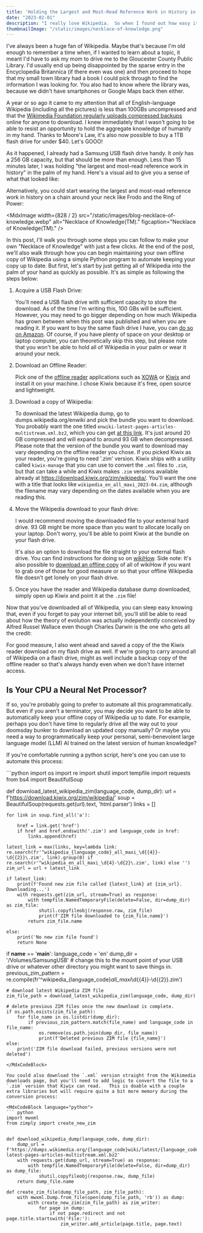 ```yaml
---
title: 'Holding the Largest and Most-Read Reference Work in History in the Palm of Your Hand'
date: "2023-02-01"
description: "I really love Wikipedia.  So when I found out how easy it was to download a copy of the entirety of Wikipedia, I was powerless to resist the opportunity to hold the aggregate knowledge of humanity in the palm of my hand."
thumbnailImage: "/static/images/necklace-of-knowledge.png"
---
```


I've always been a huge fan of Wikipedia.  Maybe that's because I'm old enough to remember a time when, if I wanted to learn about a topic, it meant I'd have to ask my mom to drive me to the Gloucester County Public Library.   I'd usually end up being disappointed by the sparse entry in the Encyclopedia Britannica (if there even was one) and then proceed to hope that my small town library had a book I could pick through to find the information I was looking for.   You also had to know where the library was, because we didn't have smartphones or Google Maps back then either.

A year or so ago it came to my attention that all of English-language Wikipedia (including all the pictures) is less than 100GBs uncompressed and that the [Wikimedia Foundation regularly uploads compressed backups](https://en.wikipedia.org/wiki/Wikipedia:Database_download) online for anyone to download.   I knew immediately that I wasn't going to be able to resist an opportunity to hold the aggregate knowledge of humanity in my hand.   Thanks to Moore's Law, it's also now possible to buy a 1TB flash drive for under $40.  Let's GOOO!

As it happened, I already had a Samsung USB flash drive handy.   It *only* has a 256 GB capacity, but that should be more than enough.  Less than 15 minutes later, I was holding "the largest and most-read reference work in history" in the palm of my hand.  Here's a visual aid to give you a sense of what that looked like:

<MdxImage
    src="/static/images/blog-me-and-wikipedia.webp"
    alt="Me and Wikipedia."
    figcaption="Me and Wikipedia."
/>

Alternatively, you could start wearing the largest and most-read reference work in history on a chain around your neck like Frodo and the Ring of Power:

<MdxImage
    width={828 / 2}
	src="/static/images/blog-necklace-of-knowledge.webp"
    alt="Necklace of Knowledge(TM)."
	figcaption="Necklace of Knowledge(TM)."
/>

In this post, I'll walk you through some steps you can follow to make your own "Necklace of Knowledge" with just a few clicks.   At the end of the post, we'll also walk through how you can begin maintaining your own offline copy of Wikipedia using a simple Python program to automate keeping your copy up to date.   But first, let's start by just getting all of Wikipedia into the palm of your hand as quickly as possible.   It's as simple as following the steps below:

1. Acquire a USB Flash Drive:
   
   You'll need a USB flash drive with sufficient capacity to store the download.  As of the time I'm writing this, 100 GBs will be sufficient.   However, you may need to go bigger depending on how much Wikipedia has grown between when this post was published and when you are reading it.  If you want to buy the same flash drive I have, you can [do so on Amazon](https://www.amazon.com/Samsung-MUF-128AB-AM-Plus-128GB/dp/B07D7Q41PM/ref=sr_1_9?crid=1H05RAA0OEWWK&keywords=usb%2Bexternal%2Bstorage%2Bsamsung%2B1tb&qid=1681235199&sprefix=usb%2Bexternal%2Bstorage%2Bsamsung%2B1tb%2Caps%2C137&sr=8-9&th=1).  Of course, if you have plenty of space on your desktop or laptop computer, you can theoretically skip this step, but please note that you won't be able to hold all of Wikipedia in your palm or wear it around your neck.  
   
2. Download an Offline Reader:
   
   Pick one of the [offline reader](https://en.wikipedia.org/wiki/Wikipedia:Database_download#Offline_Wikipedia_readers) applications such as [XOWA](http://xowa.org/home/wiki/Help/Download_XOWA.html) or [Kiwix](https://www.kiwix.org/en/) and install it on your machine.  I chose Kiwix because it's free, open source and lightweight.  
   
3. Download a copy of Wikipedia:
   
   To download the latest Wikipedia dump, go to dumps.wikipedia.org/enwiki and pick the bundle you want to download.   You probably want the one titled `enwiki-latest-pages-articles-multistream.xml.bz2`, which you can get [at this link](https://dumps.wikimedia.org/enwiki/latest/enwiki-latest-pages-articles-multistream.xml.bz2).  It's just around 20 GB compressed and will expand to around 93 GB when decompressed.   Please note that the version of the bundle you want to download may vary depending on the offline reader you chose.  If you picked Kiwix as your reader, you're going to need '.zim' version.   Kiwix ships with a utility called `kiwix-manage` that you can use to convert the `.xml` files to `.zim`, but that can take a while and Kiwix makes `.zim` versions available already at https://download.kiwix.org/zim/wikipedia/.   You'll want the one with a title that looks like `wikipedia_en_all_maxi_2023-04.zim`, although the filename may vary depending on the dates available when you are reading this.   
   
4. Move the Wikipedia download to your flash drive:
   
   I would recommend moving the downloaded file to your external hard drive.  93 GB might be more space than you want to allocate locally on your laptop.   Don't worry, you'll be able to point Kiwix at the bundle on your flash drive.
   
   It's also an option to download the file straight to your external flash drive.   You can find instructions for doing so on [wikiHow](https://www.wikihow.com/Download-Directly-to-a-Flash-Drive).  Side note: It's also possible to [download an offline copy](https://download.kiwix.org/zim/wikihow/) of all of wikiHow if you want to grab one of those for good measure or so that your offline Wikipedia file doesn't get lonely on your flash drive. 
   
5. Once you have the reader and Wikipedia database dump downloaded, simply open up Kiwix and point it at the `.zim` file!   

Now that you've downloaded all of Wikipedia, you can sleep easy knowing that, even if you forget to pay your internet bill, you'll still be able to read about how the theory of evolution was actually independently conceived by Alfred Russel Wallace even though Charles Darwin is the one who gets all the credit:

<MdxImage
    src="/static/images/blog-wikipedia-evolution.webp"
    alt="Poor Alfred..."
	figcaption="Poor Alfred..."
/>

For good measure, I also went ahead and saved a copy of the the Kiwix reader download on my flash drive as well.  If we're going to carry around all of Wikipedia on a flash drive, might as well include a backup copy of the offline reader so that's always handy even when we don't have internet access. 

## Is Your CPU a Neural Net Processor?

If so, you're probably going to prefer to automate all this programmatically.  But even if you aren't a terminator, you may decide you want to be able to automatically keep your offline copy of Wikipedia up to date.  For example, perhaps you don't have time to regularly drive all the way out to your doomsday bunker to download an updated copy manually?   Or maybe you need a way to programmatically keep your personal, semi-benevolent large language model (LLM) AI trained on the latest version of human knowledge?

If you're comfortable running a python script, here's one you can use to automate this process:

<MdxCodeBlock language="python">
```python
import os
import re
import shutil
import tempfile
import requests
from bs4 import BeautifulSoup

def download_latest_wikipedia_zim(language_code, dump_dir):
	url = f'https://download.kiwix.org/zim/wikipedia/'
	soup = BeautifulSoup(requests.get(url).text, 'html.parser')
	links = []

	for link in soup.find_all('a'):

		href = link.get('href')
		if href and href.endswith('.zim') and language_code in href:
			links.append(href)

	latest_link = max(links, key=lambda link: re.search(fr'^wikipedia_{language_code}_all_maxi_\d{{4}}-\d{{2}}\.zim', link).group(0) if re.search(r'^wikipedia_en_all_maxi_\d{4}-\d{2}\.zim', link) else '')
	zim_url = url + latest_link

	if latest_link:
		print(f'Found new zim file called {latest_link} at {zim_url}. Downloading...')
		with requests.get(zim_url, stream=True) as response:
			with tempfile.NamedTemporaryFile(delete=False, dir=dump_dir) as zim_file:
				shutil.copyfileobj(response.raw, zim_file)
				print(f'ZIM file downloaded to {zim_file.name}')
			return zim_file.name

	else:
		print('No new zim file found')
		return None

if __name__ == '__main__':
	language_code = 'en'
	dump_dir = '/Volumes/SamsungUSB' # change this to the mount point of your USB drive or whatever other directory you might want to save things in.
	previous_zim_pattern = re.compile(fr'^wikipedia_{language_code}_all_maxi_\d{{4}}-\d{{2}}\.zim')

	# download latest Wikipedia ZIM file
	zim_file_path = download_latest_wikipedia_zim(language_code, dump_dir)

	# delete previous ZIM files once the new download is complete.
	if os.path.exists(zim_file_path):
		for file_name in os.listdir(dump_dir):
			if previous_zim_pattern.match(file_name) and language_code in file_name:
				os.remove(os.path.join(dump_dir, file_name))
				print(f'Deleted previous ZIM file {file_name}')
	else:
		print('ZIM file download failed, previous versions were not deleted')			
```
</MdxCodeBlock>

You could also download the `.xml` version straight from the Wikimedia downloads page, but you'll need to add logic to convert the file to a `.zim` version that Kiwix can read.   This is doable with a couple extra libraries but will require quite a bit more memory during the conversion process:

<MdxCodeBlock language="python">
``` python
import mwxml
from zimply import create_new_zim


def download_wikipedia_dump(language_code, dump_dir):
	dump_url = f'https://dumps.wikimedia.org/{language_code}wiki/latest/{language_code}wiki-latest-pages-articles-multistream.xml.bz2'
	with requests.get(dump_url, stream=True) as response:
		with tempfile.NamedTemporaryFile(delete=False, dir=dump_dir) as dump_file:
			shutil.copyfileobj(response.raw, dump_file)
	return dump_file.name

def create_zim_file(dump_file_path, zim_file_path):
	with mwxml.Dump.from_file(open(dump_file_path, 'rb')) as dump:
		with create_new_zim(zim_file_path) as zim_writer:
			for page in dump:
				if not page.redirect and not page.title.startswith('File:'):
					zim_writer.add_article(page.title, page.text)
```
</MdxCodeBlock>